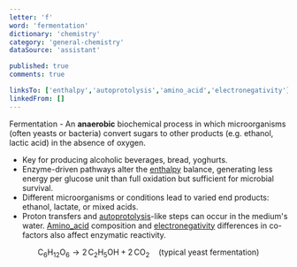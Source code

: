 ```yaml
---
letter: 'f'
word: 'fermentation'
dictionary: 'chemistry'
category: 'general-chemistry'
dataSource: 'assistant'

published: true
comments: true

linksTo: ['enthalpy','autoprotolysis','amino_acid','electronegativity']
linkedFrom: []
---
```


<a id="fermentation">Fermentation</a> - An **anaerobic** biochemical process in which microorganisms (often yeasts or bacteria) convert sugars to other products (e.g. ethanol, lactic acid) in the absence of oxygen.

- Key for producing alcoholic beverages, bread, yoghurts.
- Enzyme-driven pathways alter the [enthalpy](#enthalpy) balance, generating less energy per glucose unit than full oxidation but sufficient for microbial survival.
- Different microorganisms or conditions lead to varied end products: ethanol, lactate, or mixed acids.
- Proton transfers and [autoprotolysis](#autoprotolysis)-like steps can occur in the medium's water. [Amino_acid](#amino_acid) composition and [electronegativity](#electronegativity) differences in co-factors also affect enzymatic reactivity.

$$
\text{C}_6\text{H}_{12}\text{O}_6 \rightarrow 2\,\text{C}_2\text{H}_5\text{OH} + 2\,\text{CO}_2 \quad \text{(typical yeast fermentation)}
$$
